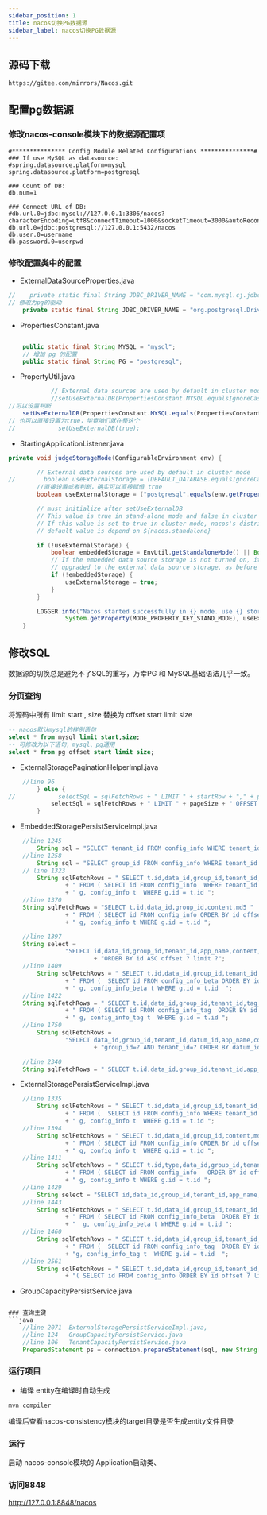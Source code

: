 ```yaml
---
sidebar_position: 1
title: nacos切换PG数据源
sidebar_label: nacos切换PG数据源
---
```


## 源码下载
```shell
https://gitee.com/mirrors/Nacos.git
```
## 配置pg数据源
### 修改nacos-console模块下的数据源配置项
```properties
#*************** Config Module Related Configurations ***************#
### If use MySQL as datasource:
#spring.datasource.platform=mysql
spring.datasource.platform=postgresql

### Count of DB:
db.num=1

### Connect URL of DB:
#db.url.0=jdbc:mysql://127.0.0.1:3306/nacos?characterEncoding=utf8&connectTimeout=1000&socketTimeout=3000&autoReconnect=true&useUnicode=true&useSSL=false&serverTimezone=UTC
db.url.0=jdbc:postgresql://127.0.0.1:5432/nacos
db.user.0=username
db.password.0=userpwd
```
### 修改配置类中的配置
- ExternalDataSourceProperties.java
```java
//    private static final String JDBC_DRIVER_NAME = "com.mysql.cj.jdbc.Driver";
// 修改为pg的驱动
    private static final String JDBC_DRIVER_NAME = "org.postgresql.Driver";
```
- PropertiesConstant.java
```java

    public static final String MYSQL = "mysql";
    // 增加 pg 的配置
    public static final String PG = "postgresql";
```
- PropertyUtil.java
```java
            // External data sources are used by default in cluster mode
            //setUseExternalDB(PropertiesConstant.MYSQL.equalsIgnoreCase(getString(PropertiesConstant.SPRING_DATASOURCE_PLATFORM, "")));
//可以设置判断
    setUseExternalDB(PropertiesConstant.MYSQL.equals(PropertiesConstant.SPRING_DATASOURCE_PLATFORM) || PropertiesConstant.PG.equals(PropertiesConstant.SPRING_DATASOURCE_PLATFORM));
// 也可以直接设置为true，毕竟咱们就在整这个
//            setUseExternalDB(true);
```
- StartingApplicationListener.java
```java
private void judgeStorageMode(ConfigurableEnvironment env) {

        // External data sources are used by default in cluster mode
//        boolean useExternalStorage = (DEFAULT_DATABASE.equalsIgnoreCase(env.getProperty(DATASOURCE_PLATFORM_PROPERTY, DEFAULT_DATASOURCE_PLATFORM)));
        //直接设置或者判断，确实可以直接赋值 true
        boolean useExternalStorage = ("postgresql".equals(env.getProperty(DATASOURCE_PLATFORM_PROPERTY)));

        // must initialize after setUseExternalDB
        // This value is true in stand-alone mode and false in cluster mode
        // If this value is set to true in cluster mode, nacos's distributed storage engine is turned on
        // default value is depend on ${nacos.standalone}

        if (!useExternalStorage) {
            boolean embeddedStorage = EnvUtil.getStandaloneMode() || Boolean.getBoolean("embeddedStorage");
            // If the embedded data source storage is not turned on, it is automatically
            // upgraded to the external data source storage, as before
            if (!embeddedStorage) {
                useExternalStorage = true;
            }
        }

        LOGGER.info("Nacos started successfully in {} mode. use {} storage",
                System.getProperty(MODE_PROPERTY_KEY_STAND_MODE), useExternalStorage ? DATASOURCE_MODE_EXTERNAL : DATASOURCE_MODE_EMBEDDED);
    }
```
## 修改SQL
数据源的切换总是避免不了SQL的重写，万幸PG 和 MySQL基础语法几乎一致。
### 分页查询
将源码中所有 limit start , size 替换为 offset start limit size
```sql
-- nacos默认mysql的样例语句
select * from mysql limit start,size;
-- 可修改为以下语句，mysql、pg通用
select * from pg offset start limit size;
```
- ExternalStoragePaginationHelperImpl.java
```java
	//line 96
        } else {
//            selectSql = sqlFetchRows + " LIMIT " + startRow + "," + pageSize;
            selectSql = sqlFetchRows + " LIMIT " + pageSize + " OFFSET " + startRow;
        }
```
- EmbeddedStoragePersistServiceImpl.java
```java
	//line 1245
        String sql = "SELECT tenant_id FROM config_info WHERE tenant_id != '' GROUP BY tenant_id offset ? limit ?";
	//line 1258
        String sql = "SELECT group_id FROM config_info WHERE tenant_id ='' GROUP BY group_id offset ? limit ?";
	// line 1323
        String sqlFetchRows = " SELECT t.id,data_id,group_id,tenant_id,app_name,content,md5 "
                + " FROM ( SELECT id FROM config_info  WHERE tenant_id LIKE ? ORDER BY id offset ? limit ? )"
                + " g, config_info t  WHERE g.id = t.id ";
	//line 1370
	String sqlFetchRows = "SELECT t.id,data_id,group_id,content,md5 "
                + " FROM ( SELECT id FROM config_info ORDER BY id offset ? limit ? )  "
                + " g, config_info t WHERE g.id = t.id ";

	//line 1397
	String select =
                "SELECT id,data_id,group_id,tenant_id,app_name,content,md5,gmt_modified,type FROM config_info WHERE id > ? "
                        + "ORDER BY id ASC offset ? limit ?";
	//line 1409
        String sqlFetchRows = " SELECT t.id,data_id,group_id,tenant_id,app_name,content,md5,gmt_modified,beta_ips "
                + " FROM (  SELECT id FROM config_info_beta ORDER BY id offset ? limit ?  )"
                + " g, config_info_beta t WHERE g.id = t.id  ";
	//line 1422
	String sqlFetchRows = " SELECT t.id,data_id,group_id,tenant_id,tag_id,app_name,content,md5,gmt_modified "
                + " FROM ( SELECT id FROM config_info_tag  ORDER BY id offset ? limit ? ) "
                + " g, config_info_tag t  WHERE g.id = t.id ";
	//line 1750
        String sqlFetchRows =
                "SELECT data_id,group_id,tenant_id,datum_id,app_name,content FROM config_info_aggr WHERE data_id=? AND "
                        + "group_id=? AND tenant_id=? ORDER BY datum_id offset ? limit ?";

	//line 2340
	String sqlFetchRows = " SELECT t.id,data_id,group_id,tenant_id,app_name,type,md5,gmt_modified FROM ( SELECT id FROM config_info ORDER BY id offset ? limit ?  ) g, config_info t WHERE g.id = t.id";
```
- ExternalStoragePersistServiceImpl.java
```java
	//line 1335
        String sqlFetchRows = " SELECT t.id,data_id,group_id,tenant_id,app_name,content,md5 "
                + " FROM (  SELECT id FROM config_info WHERE tenant_id LIKE ? ORDER BY id offset ? limit ? )"
                + " g, config_info t  WHERE g.id = t.id ";
	//line 1394
        String sqlFetchRows = " SELECT t.id,data_id,group_id,content,md5"
                + " FROM ( SELECT id FROM config_info ORDER BY id offset ? limit ?  ) "
                + " g, config_info t  WHERE g.id = t.id ";
	//line 1411
        String sqlFetchRows = " SELECT t.id,type,data_id,group_id,tenant_id,app_name,content,type,md5,gmt_modified "
                + " FROM ( SELECT id FROM config_info   ORDER BY id offset ? limit ?  )"
                + " g, config_info t WHERE g.id = t.id ";
	//line 1429
        String select = "SELECT id,data_id,group_id,tenant_id,app_name,content,md5,gmt_modified,type FROM config_info WHERE id > ? ORDER BY id ASC offset ? limit ?";
	//line 1443
        String sqlFetchRows = " SELECT t.id,data_id,group_id,tenant_id,app_name,content,md5,gmt_modified,beta_ips "
                + " FROM ( SELECT id FROM config_info_beta  ORDER BY id offset ? limit ?  )"
                + "  g, config_info_beta t WHERE g.id = t.id ";
	//line 1460
        String sqlFetchRows = " SELECT t.id,data_id,group_id,tenant_id,tag_id,app_name,content,md5,gmt_modified "
                + " FROM (  SELECT id FROM config_info_tag  ORDER BY id offset ? limit ? ) "
                + "g, config_info_tag t  WHERE g.id = t.id  ";
	//line 2561
        String sqlFetchRows = " SELECT t.id,data_id,group_id,tenant_id,app_name,md5,type,gmt_modified FROM "
                + "( SELECT id FROM config_info ORDER BY id offset ? limit ?  ) g, config_info t WHERE g.id = t.id";
```
- GroupCapacityPersistService.java
```java

### 查询主键
```java
	//line 2071  ExternalStoragePersistServiceImpl.java,
	//line 124   GroupCapacityPersistService.java
	//line 106   TenantCapacityPersistService.java
	PreparedStatement ps = connection.prepareStatement(sql, new String[]{"id"});
```
### 运行项目
- 编译
entity在编译时自动生成
```shell
mvn compiler
```
编译后查看nacos-consistency模块的target目录是否生成entity文件目录
### 运行
启动 nacos-console模块的 Application启动类、
### 访问8848
http://127.0.0.1:8848/nacos

